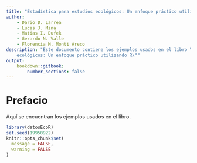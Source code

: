 ```yaml
---
title: "Estadística para estudios ecológicos: Un enfoque práctico utilizando R"
author:
    - Dario D. Larrea
    - Lucas J. Mina
    - Matias I. Dufek
    - Gerardo N. Valle
    - Florencia M. Monti Areco 
description: "Este documento contiene los ejemplos usados en el libro \"Estadística para estudios 
    ecológicos: Un enfoque práctico utilizando R\""
output:
    bookdown::gitbook:
        number_sections: false
---
```


# Prefacio {-}

Aquí se encuentran los ejemplos usados en el libro.

```r
library(datosEcoR)
set.seed(19950922)
knitr::opts_chunk$set(
  message = FALSE,
  warning = FALSE
)
```
